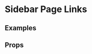 
<Meta title="Pattern Library|Slices/Article Grid" component={ArticleGrid} />

# Sidebar Page Links
 
 
## Examples

<Preview>
    <Story name="Three Articles">
        <div style={{
            padding: "10px",
            maxWidth: "1000px",
            margin: "0 auto"
        }}>
            <ArticleGrid articles={demoArticles} />
        </div>
    </Story>
</Preview>

<Preview>
    <Story name="Three Articles with optionals">
        <div style={{
            padding: "10px",
            maxWidth: "1000px",
            margin: "0 auto"
        }}>
            <ArticleGrid articles={demoArticles} optionalTitle="Latest articles" optionalCTALink="http://google.com" />
        </div>
    </Story>
</Preview>

## Props 

<Props of={ArticleGrid} />

